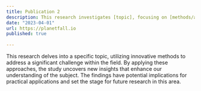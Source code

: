 ```yaml
---
title: Publication 2
description: This research investigates [topic], focusing on [methods/approach] to address [key challenge]. Our findings offer new insights into [field], with potential implications for [applications/future research].
date: "2023-04-01"
url: https://planetfall.io
published: true
  
---
```



This research delves into a specific topic, utilizing innovative methods to address a significant challenge within the field. 
By applying these approaches, the study uncovers new insights that enhance our understanding of the subject. 
The findings have potential implications for practical applications and set the stage for future research in this area.

